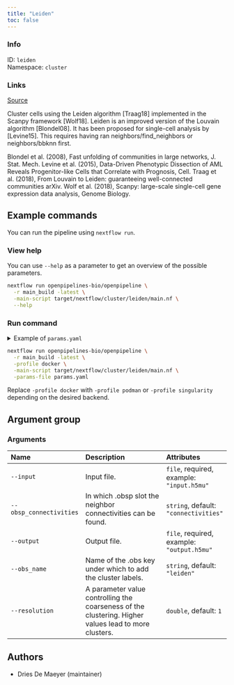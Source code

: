 ```yaml
---
title: "Leiden"
toc: false
---
```


::: {.column-margin}

### Info

ID: `leiden`  
Namespace: `cluster`

### Links
[Source](https://github.com/openpipelines-bio/openpipeline/blob/main/src/cluster/leiden){.btn-action .btn-sm .btn-info .btn role="button"}

:::

Cluster cells using the Leiden algorithm [Traag18] implemented in the Scanpy framework [Wolf18]. Leiden is an improved version of the Louvain algorithm [Blondel08]. 
It has been proposed for single-cell analysis by [Levine15]. 
This requires having ran neighbors/find_neighbors or neighbors/bbknn first.

Blondel et al. (2008), Fast unfolding of communities in large networks, J. Stat. Mech.
Levine et al. (2015), Data-Driven Phenotypic Dissection of AML Reveals Progenitor-like Cells that Correlate with Prognosis, Cell.
Traag et al. (2018), From Louvain to Leiden: guaranteeing well-connected communities arXiv.
Wolf et al. (2018), Scanpy: large-scale single-cell gene expression data analysis, Genome Biology.


## Example commands

You can run the pipeline using `nextflow run`.

### View help

You can use `--help` as a parameter to get an overview of the possible parameters.

```bash
nextflow run openpipelines-bio/openpipeline \
  -r main_build -latest \
  -main-script target/nextflow/cluster/leiden/main.nf \
  --help
```

### Run command

<details>
<summary>Example of `params.yaml`</summary>
```yaml
# Arguments
input: # please fill in - example: "input.h5mu"
modality: "rna"
obsp_connectivities: "connectivities"
# output: "$id.$key.output.h5mu"
obs_name: "leiden"
resolution: 1

# Nextflow input-output arguments
publish_dir: # please fill in - example: "output/"
# param_list: "my_params.yaml"
```
</details>

```bash
nextflow run openpipelines-bio/openpipeline \
  -r main_build -latest \
  -profile docker \
  -main-script target/nextflow/cluster/leiden/main.nf \
  -params-file params.yaml
```

:::{.callout-note}
Replace `-profile docker` with `-profile podman` or `-profile singularity` depending on the desired backend.
:::

## Argument group

### Arguments

|Name                    |Description                                                                                          |Attributes                                 |
|:-----------------------|:----------------------------------------------------------------------------------------------------|:------------------------------------------|
|`--input`               |Input file.                                                                                          |`file`, required, example: `"input.h5mu"`  |
|`--obsp_connectivities` |In which .obsp slot the neighbor connectivities can be found.                                        |`string`, default: `"connectivities"`      |
|`--output`              |Output file.                                                                                         |`file`, required, example: `"output.h5mu"` |
|`--obs_name`            |Name of the .obs key under which to add the cluster labels.                                          |`string`, default: `"leiden"`              |
|`--resolution`          |A parameter value controlling the coarseness of the clustering. Higher values lead to more clusters. |`double`, default: `1`                     |

## Authors

  * Dries De Maeyer (maintainer)
